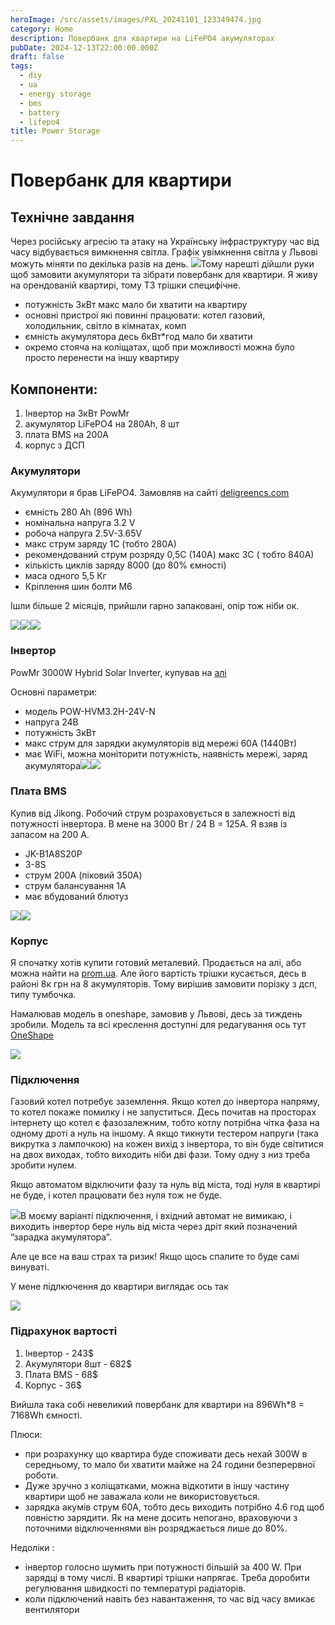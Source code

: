 ```yaml
---
heroImage: /src/assets/images/PXL_20241101_123349474.jpg
category: Home
description: Повербанк для квартири на LiFePO4 акумуляторах
pubDate: 2024-12-13T22:00:00.000Z
draft: false
tags:
  - diy
  - ua
  - energy storage
  - bms
  - battery
  - lifepo4
title: Power Storage
---
```


# Повербанк для квартири

## Технічне завдання

Через російську агресію та атаку на Українську інфраструктуру час від часу відбувається вимкнення світла. Графік увімкнення світла у Львові можуть міняти по декілька разів на день. ![](/src/assets/images/img.jpg)Тому нарешті дійшли руки щоб замовити акумулятори та зібрати повербанк для квартири. Я живу на орендованій квартирі, тому ТЗ трішки специфічне.

- потужність 3кВт макс мало би хватити на квартиру
- основні пристрої які повинні працювати: котел газовий, холодильник, світло в кімнатах, комп
- ємність акумулятора десь 6кВт\*год мало би хватити
- окремо стояча на коліщатах, щоб при можливості можна було просто перенести на іншу квартиру

## Компоненти:

1. Інвертор на 3кВт PowMr
2. акумулятор LiFePO4 на 280Ah, 8 шт
3. плата BMS на 200А
4. корпус з ДСП

### Акумулятори

Акумулятори я брав LiFePO4. Замовляв на сайті [deligreencs.com](https://deligreencs.com/products/lifepo4-battery-eve-280ahk-8000-cycles-grade-a)

- ємність 280 Ah (896 Wh)
- номінальна напруга 3.2 V
- робоча напруга 2.5V-3.65V
- макс струм заряду 1С (тобто 280А)
- рекомендований струм розряду 0,5С (140А) макс 3С ( тобто 840А)
- кількість циклів заряду 8000 (до 80% ємності)
- маса одного 5,5 Кг
- Кріплення шин болти М6

Ішли більше 2 місяців, прийшли гарно запаковані, опір тож ніби ок.

![](/src/assets/images/PXL_20241004_183310938.jpg)![](/src/assets/images/PXL_20241004_183406364.jpg.png)![](/src/assets/images/PXL_20241004_183359291.jpg.png)

### Інвертор

PowMr 3000W Hybrid Solar Inverter, купував на [алі](https://www.aliexpress.com/item/1005004819832099.html?spm=a2g0o.order_list.order_list_main.162.eec21802GAbQNP#nav-specification)

Основні параметри:

- модель POW-HVM3.2H-24V-N
- напруга 24В
- потужність 3кВт
- макс струм для зарядки акумуляторів від мережі 60А (1440Вт)
- має WiFi, можна моніторити потужність, наявність мережі, заряд акумулятора![](/src/assets/images/powmr.png)![](</src/assets/images/Screenshot 2024-12-09 224213.png>)

### Плата BMS

Купив від Jikong. Робочий струм розраховується в залежності від потужності інвертора. В мене на 3000 Вт / 24 В = 125А. Я взяв із запасом на 200 А.

- JK-B1A8S20P
- 3-8S
- струм 200A (піковий 350А)
- струм балансування 1А
- має вбудований блютуз

![](/src/assets/images/b2a8s20p-31640723477383-1926130277.jpg.png)![](/src/assets/images/1000014826.png)

### Корпус

Я спочатку хотів купити готовий металевий. Продається на алі, або можна найти на [prom.ua](http://prom.ua/). Але його вартість трішки кусається, десь в районі 8к грн на 8 акумуляторів. Тому вирішив замовити порізку з дсп, типу тумбочка.

Намалював модель в oneshape, замовив у Львові, десь за тиждень зробили. Модель та всі креслення доступні для редагування ось тут [OneShape](https://cad.onshape.com/documents/a14eecb62d29b860f6b12bec/w/0b682ec30c09bee4485dcb84/e/76a46c6da80f7123c9651ecc?renderMode=0&uiState=6707d0970a76693ecd81cf8b)

![](/src/assets/images/PXL_20241017_191402201.jpg.png)

### Підключення

Газовий котел потребує заземлення. Якщо котел до інвертора напряму, то котел покаже помилку і не запуститься. Десь почитав на просторах інтернету що котел є фазозалежним, тобто котлу потрібна чітка фаза на одному дроті а нуль на іншому. А якщо тикнути тестером напруги (така викрутка з лампочкою) на кожен вихід з інвертора, то він буде світитися на двох виходах, тобто виходить ніби дві фази. Тому одну з низ треба зробити нулем.

Якщо автоматом відключити фазу та нуль від міста, тоді нуля в квартирі не буде, і котел працювати без нуля тож не буде.

![](/src/assets/images/image.png)В моєму варіанті підключення, і вхідний автомат не вимикаю, і виходить інвертор бере нуль від міста через дріт який позначений “зарадка акумулятора”.

Але це все на ваш страх та ризик! Якщо щось спалите то буде самі винуваті.

У мене підлкючення до квартири виглядає ось так

![](/src/assets/images/Untitled.png)

### Підрахунок вартості

1. Інвертор - 243$
2. Акумулятори 8шт - 682$
3. Плата BMS - 68$
4. Корпус - 36$

Вийшла така собі невеликий повербанк для квартири на 896Wh\*8 = 7168Wh ємності.

Плюси:

- при розрахунку що квартира буде споживати десь нехай 300W в середньому, то мало би хватити майже на 24 години безперервної роботи.
- Дуже зручно з коліщатками, можна відкотити в іншу частину квартири щоб не заважала коли не використовується.
- зарядка акумів струм 60А, тобто десь виходить потрібно 4.6 год щоб повністю зарядити. Як на мене досить непогано, враховуючи з поточними відключеннями він розряджається лише до 80%.

Недоліки :

- інвертор голосно шумить при потужності більшій за 400 W. При зарядці в тому числі. В квартирі трішки напрягає. Треба доробити регулювання швидкості по температурі радіаторів.
- коли підключений навіть без навантаження, то час від часу вмикає вентилятори
